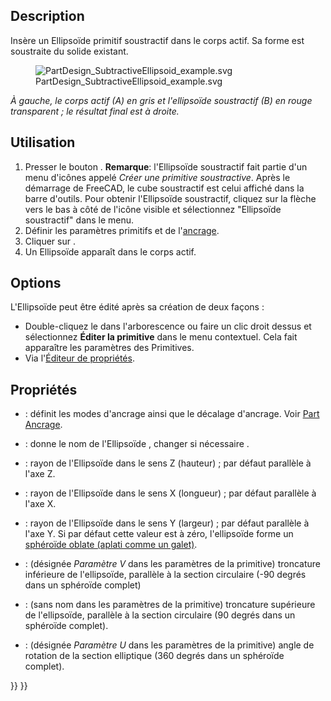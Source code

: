 <languages/>

{{Docnav/fr
|[[PartDesign_SubtractiveCone/fr|Cône soustractif]]
|[[PartDesign_SubtractiveTorus/fr|Tore soustractif]]
|[[PartDesign_Workbench/fr|Atelier PartDesign]]
|IconL=PartDesign_SubtractiveCone.svg
|IconR=PartDesign_SubtractiveTorus.svg
|IconC=Workbench_PartDesign.svg
}}

{{GuiCommand/fr
|Name=PartDesign SubtractiveEllipsoid
|Name/fr=PartDesign Ellipsoïde soustractif
|MenuLocation=PartDesign → Créer une primitive soustractive → Ellipsoïde soustractif 
|Workbenches=[[PartDesign_Workbench/fr|PartDesign]]
|Version=0.17
|SeeAlso=[[PartDesign_CompPrimitiveSubtractive/fr|PartDesign Primitives soustractives]], [[PartDesign_AdditiveEllipsoid/fr|PartDesign Ellipsoïde additif]]
}}

==Description==

Insère un Ellipsoïde primitif soustractif dans le corps actif. Sa forme est soustraite du solide existant.

[[File:PartDesign_SubtractiveEllipsoid_example.svg|none]]

''À gauche, le corps actif (A) en gris et l'ellipsoïde soustractif (B) en rouge transparent ; le résultat final est à droite.''

<span id="Usage"></span>
==Utilisation==

<div class="mw-translate-fuzzy">
# Presser le bouton {{Button|[[Image:PartDesign SubtractiveEllipsoid.svg|24px]] '''Ellipsoïde additif'''}}. '''Remarque''': l'Ellipsoïde soustractif fait partie d'un menu d'icônes appelé ''Créer une primitive soustractive''. Après le démarrage de FreeCAD, le cube soustractif est celui affiché dans la barre d'outils. Pour obtenir l'Ellipsoïde soustractif, cliquez sur la flèche vers le bas à côté de l'icône visible et sélectionnez "Ellipsoïde soustractif" dans le menu.
# Définir les paramètres primitifs et de l'[[Part_EditAttachment/fr|ancrage]].
# Cliquer sur {{Button|OK}}.
# Un Ellipsoïde apparaît dans le corps actif.
</div>

==Options==

L'Ellipsoïde peut être édité après sa création de deux façons :
* Double-cliquez le dans l'arborescence ou faire un clic droit dessus et sélectionnez '''Éditer la primitive''' dans le menu contextuel. Cela fait apparaître les paramètres des Primitives. 
* Via l'[[Property_editor/fr|Éditeur de propriétés]].

<span id="Properties"></span>
==Propriétés==

* {{PropertyData|Attachment}} : définit les modes d'ancrage ainsi que le décalage d'ancrage. Voir [[Part_EditAttachment/fr|Part Ancrage]].
* {{PropertyData|Label}} : donne le nom de l'Ellipsoïde , changer si nécessaire .
* {{PropertyData|Radius1}} : rayon de l'Ellipsoïde dans le sens Z (hauteur) ; par défaut parallèle à l'axe Z. 
* {{PropertyData|Radius2}} : rayon de l'Ellipsoïde dans le sens X (longueur) ; par défaut parallèle à l'axe X. 
* {{PropertyData|Radius3}} : rayon de l'Ellipsoïde dans le sens Y (largeur) ; par défaut parallèle à l'axe Y. Si par défaut cette valeur est à zéro, l'ellipsoïde forme un [https://fr.wikipedia.org/wiki/Ellipso%C3%AFde_de_r%C3%A9volution sphéroïde oblate (aplati comme un galet)].
* {{PropertyData|Angle1}} : (désignée ''Paramètre V'' dans les paramètres de la primitive) troncature inférieure de l'ellipsoïde, parallèle à la section circulaire (-90 degrés dans un sphéroïde complet)
* {{PropertyData|Angle2}} : (sans nom dans les paramètres de la primitive) troncature supérieure de l'ellipsoïde, parallèle à la section circulaire (90 degrés dans un sphéroïde complet).
* {{PropertyData|Angle3}} : (désignée ''Paramètre U'' dans les paramètres de la primitive) angle de rotation de la section elliptique (360 degrés dans un sphéroïde complet).


{{Docnav/fr
|[[PartDesign_SubtractiveCone/fr|Cône soustractif]]
|[[PartDesign_SubtractiveTorus/fr|Tore soustractif]]
|[[PartDesign_Workbench/fr|Atelier PartDesign]]
|IconL=PartDesign_SubtractiveCone.svg
|IconR=PartDesign_SubtractiveTorus.svg
|IconC=Workbench_PartDesign.svg
}}

{{PartDesign_Tools_navi{{#translation:}}}}
{{Userdocnavi{{#translation:}}}}